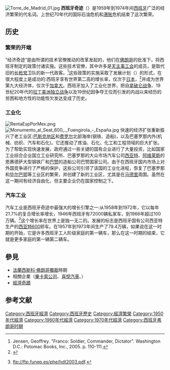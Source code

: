 {{About|1959年至1974年之间的经济繁荣|最近的经济发展|西班牙经济}}

[[Image:Torre_de_Madrid_01.jpg|right]]
'''西班牙奇迹'''（{{lang-es|El Milagro español}}）是1959年到1974年间[[西班牙|西班牙]]广泛的经济繁荣的代名词。上世纪70年代的国际石油危机和[[滞胀|滞胀]]危机结束了这次繁荣。
== 历史 ==
=== 繁荣的开端 ===
“经济奇迹”是由所谓的技术官僚推动的改革发起的，他们在[[佛朗哥|佛朗哥]]的批准下，将西班牙制定的政策付诸实施。这些技术官僚，其中许多是[[天主事工会|天主事工会]]的成员，是取代旧的[[传统主义西班牙国家工团主义进攻委员会方阵|长枪党]]卫队的新一代政客。<ref>Jensen, Geoffrey. "Franco: Soldier, Commander, Dictator". Washington D.C.: Potomac Books, Inc., 2005. p. 110-111.</ref>这些政策的实施采取了发展计划（{{lang-es|Planes de desarrollo}}）的形式，在很大程度上是成功的:西班牙享有世界第二高的增长率，仅次于[[日本|日本]]，<ref>{{cite magazine|title=Before China's Transformation, There Was The "Spanish Miracle"|url=https://www.forbes.com/sites/timreuter/2014/05/19/before-chinas-transformation-there-was-the-spanish-miracle/#186c2ed3b3e1|author=Reuter, Tim|date=May 19, 2014|magazine=[[Forbes_(magazine)|Forbes]]|access-date=December 30, 2017|archive-date=2019-12-24|archive-url=https://web.archive.org/web/20191224061157/https://www.forbes.com/sites/timreuter/2014/05/19/before-chinas-transformation-there-was-the-spanish-miracle/#186c2ed3b3e1|dead-url=no}}</ref>并成为世界第九大经济体，仅次于[[加拿大|加拿大]]。西班牙加入了工业化世界，把自[[拿破仑战争|拿破仑战争]]、19世纪20年代的[[拉丁美洲独立战争|拉丁美洲独立战争]]以及19世纪因争夺王位而引发的内战以来经历的贫困和地方性的功能性欠发达变成了历史。
===工业化===
[[File:RentaEspPorMex.png|thumb]]
[[Image:Monumento_al_Seat_600_._Fuengirola_-_España.jpg|right]]
快速的经济扩张重新振兴了老工业区:[[巴斯克地区|巴斯克地区]]和[[费罗尔|费罗尔]]北部海岸(钢铁、造船)，以及巴塞罗那内外(机械、纺织、汽车和石化)。它还推动了炼油、石化、化工和工程领域的巨大扩张。为了帮助实现快速发展，政府通过一些关键的国有企业进行了大量投资，比如国家工业综合企业国立工业研究所、巴塞罗那的大众市场汽车公司[[西亚特|西亚特]]、[[阿维莱斯|阿维莱斯]]的恩赛德萨大型钢铁厂和[[巴赞|巴赞]]的造船公司巴赞国家公司。由于在西班牙国内市场上对外国竞争进行了严格的保护，这些公司引领了该国的工业化进程，恢复了巴塞罗那和[[毕尔巴鄂|毕尔巴鄂]]等工业区的繁荣，并创建了新的工业区，尤其是在[[马德里|马德里]]周围。虽然在这一期间有经济自由化，但主要企业仍在国家控制之下。

=== 汽车工业 ===
汽车工业是西班牙奇迹中最强大的增长引擎之一:从1958年到1972年，它以每年21.7%的复合增长率增长，1946年西班牙有72000辆私家车，到1966年超过100万辆。<ref>{{cite web|url=ftp://ftp.funep.es/phe/hdt2003.pdf|title=J.L. García Ruiz, "Barreiros Diesel y el desarrolo de la automoción en España"}}{{Dead link}}ftp://ftp.funep.es/phe/hdt2003.pdf{{dead link|date=December 2017 |bot=InternetArchiveBot |fix-attempted=yes }}.</ref>这个增长率在世界上是独一无二的。发展的标志是西班牙国有公司西亚特生产的[[西亚特600|西亚特600]]轿车。在1957年到1973年间生产了79.4万辆，如果说在这一时期的开始，它是许多西班牙工人阶级家庭的第一辆车，那么在这一时期的结束，它就是更多家庭的第一辆第二辆车。

== 參見 ==
* [[法蘭西斯科·佛朗哥獨裁|法蘭西斯科·佛朗哥獨裁]]時期
* 相關企業（[[畢卡索公司|畢卡索公司]]、[[喜悅汽車|喜悅汽車]]、{{le|西班牙國家工業機構|Instituto Nacional de Industria}}）
* [[經濟奇蹟|經濟奇蹟]]

==参考文献==
{{reflist}}

[[Category:西班牙經濟|Category:西班牙經濟]] 
[[Category:西班牙歷史|Category:西班牙歷史]]
[[Category:經濟繁榮|Category:經濟繁榮]]
[[Category:1950年代經濟|Category:1950年代經濟]]
[[Category:1960年代經濟|Category:1960年代經濟]]
[[Category:1970年代經濟|Category:1970年代經濟]]
[[Category:西班牙弗朗哥时期|Category:西班牙弗朗哥时期]]